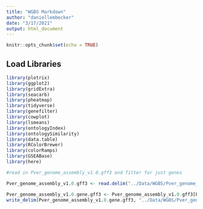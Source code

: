 ```yaml
---
title: "WGBS Markdown"
author: "daniellembecker"
date: "3/17/2021"
output: html_document
---
```


```r
knitr::opts_chunk$set(echo = TRUE)
```

## Load Libraries

```r
library(plotrix) 
library(ggplot2)
library(gridExtra)
library(seacarb) 
library(pheatmap)
library(tidyverse)
library(genefilter)
library(cowplot)
library(lsmeans)
library(ontologyIndex)
library(ontologySimilarity)
library(data.table)
library(RColorBrewer)
library(colorRamps)
library(GSEABase)
library(here)
```


```r
#read in Pver_genome_assembly_v1.0.gff3 and filter for just genes

Pver_genome_assembly_v1.0.gff3 <- read.delim("../Data/WGBS/Pver_genome_assembly_v1.0.gff3", header=F, comment.char="#") 

Pver_genome_assembly_v1.0.gene.gff3 <- Pver_genome_assembly_v1.0.gff3[Pver_genome_assembly_v1.0.gff3$V3 == "gene",] 
write_delim(Pver_genome_assembly_v1.0.gene.gff3, "../Data/WGBS/Pver_genome_assembly_v1.0.gene.gff3")
```


